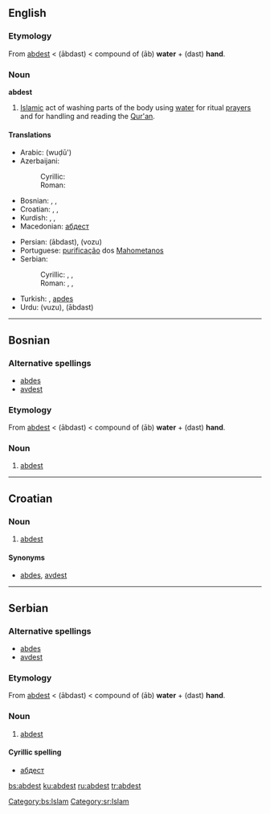 ==English==

===Etymology===
From {{Turk.}} [[abdest#Turkish|abdest]] < {{Pers.}} {{fa-Arab|[[آبدست]]}} (ābdast) < compound of {{fa-Arab|[[آب]]}} (āb) '''water''' + {{fa-Arab|[[دست]]}} (dast) '''hand'''.

===Noun===
'''abdest'''

# [[Islam]]ic act of washing parts of the body using [[water]] for ritual [[prayer]]s and for handling and reading the [[Qur'an]].

====Translations====
{{top}}
*Arabic: {{Arab|[[وضوء]]}} (wuḍū')
*Azerbaijani:
*:Cyrillic: {{t-|az|абдәст}}
*:Roman: {{t|az|abdəst}}
*Bosnian: {{t|bs|abdest|m}}, {{t-|bs|abdes|m}}, {{t|bs|avdest|m}}
*Croatian: {{t-|hr|abdest|m}}, {{t-|hr|abdes|m}}, {{t-|hr|avdest|m}}
*Kurdish: {{t|ku|avdest}}, {{t|ku|abdest}}, {{t|ku|awdest}}
*Macedonian: [[абдест]] {{m}}
{{mid}}
*Persian: {{fa-Arab|[[آبدست]]}} (ābdast), {{fa-Arab|[[وضو]]}} (vozu)
*Portuguese: [[purificação]] dos [[Mahometanos]]
*Serbian:
*:Cyrillic: {{t-|sr|абдест|m}}, {{t-|sr|абдес|m}}, {{t-|sr|авдест|m}}
*:Roman: {{t-|sr|abdest|m}}, {{t-|sr|abdes|m}}, {{t-|sr|avdest|m}}
*Turkish: {{t|tr|abdest}}, [[apdes]]
*Urdu: {{ur-Arab|[[وضو]]}} (vuzu), {{ur-Arab|[[آبدست]]}} (ābdast)
{{bottom}}

----

==Bosnian==
===Alternative spellings===
*[[abdes#Bosnian|abdes]]
*[[avdest#Bosnian|avdest]]

===Etymology===
From {{Turk.|bs}} [[abdest#Turkish|abdest]] < {{Pers.|bs}} {{fa-Arab|[[آبدست]]}} (ābdast) < compound of {{fa-Arab|[[آب]]}} (āb) '''water''' + {{fa-Arab|[[دست]]}} (dast) '''hand'''.

===Noun===
{{bs-noun|g=m|abdesti}}

# [[#English|abdest]]

[[Category:bs:Islam]]

----

==Croatian==

===Noun===
{{hr-noun|m}}

# [[#English|abdest]]

====Synonyms====
*[[abdes#Croatian|abdes]], [[avdest#Croatian|avdest]]

----

==Serbian==
===Alternative spellings===
*[[abdes#Serbian|abdes]]
*[[avdest#Serbian|avdest]]

===Etymology===
From {{Turk.|sr}} [[abdest#Turkish|abdest]] < {{Pers.|sr}} {{fa-Arab|[[آبدست]]}} (ābdast) < compound of {{fa-Arab|[[آب]]}} (āb) '''water''' + {{fa-Arab|[[دست]]}} (dast) '''hand'''.

===Noun===
{{sr-noun|g=m|abdesti}}

# [[#English|abdest]]

====Cyrillic spelling====
*[[абдест]]

[[Category:sr:Islam]]

[[bs:abdest]]
[[ku:abdest]]
[[ru:abdest]]
[[tr:abdest]]